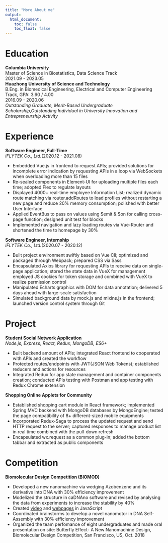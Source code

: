```yaml
---
title: "More About me"
output: 
  html_document:
    toc: false
    toc_float: false
---
```


# Education
<div style = "font-weight: bold"> Columbia University </div>
<div>Master of Science in Biostatistics, Data Science Track</div>	
<div>2021.09 - 2023.05</div>	

<div style = "font-weight: bold"> Huazhong University of Science and Technology </div>
<div>B.Eng. in Biomedical Engineering, Electrical and Computer Engineering Track, GPA: 3.60 / 4.00</div>		
<div>2016.09 - 2020.06<div>
<div style = "font-style: italic">Outstanding Graduate, Merit-Based Undergraduate Scholarship,Outstanding Individual in University Innovation and Entrepreneurship Activity</div>

# Experience
<div style = "font-weight: bold"> Software Engineer, Full-Time </div>
<span style = "font-style: italic">iFLYTEK Co., Ltd.</span>(2020.12 - 2021.08)
<ul>
<li>Embedded Vue.js in frontend to request APIs; provided solutions for incomplete error indication by requesting APIs in   a loop via WebSockets when overloading more than 15 files</li>
<li>Re-sealed components in Element-UI for uploading multiple files each time; adopted Flex to regulate layouts</li>
<li>Displayed 4000+ real-time employee Information List; realized dynamic route matching via router.addRoutes to load profiles without restarting a new page and reduce 20% memory consumption; polished with better User Interface</li>
<li>Applied EventBus to pass on values using $emit & $on for calling cross-page function; designed unit test for blocks</li>
<li>Implemented navigation and lazy loading routes via Vue-Router and shortened the time to homepage by 30% </li>
</ul>

<div style = "font-weight: bold"> Software Engineer, Internship </div>
<span style = "font-style: italic">iFLYTEK Co., Ltd.</span>(2020.07 - 2020.12)
<ul>
<li>Built project environment swiftly based on Vue Cli; optimized and packaged through Webpack; prepared CSS via Sass</li>
<li>Encapsulated Axios library for requesting APIs to receive data on single-page application; stored the state data in VueX for management employed JS cookies for token storage and combined with VueX to realize permission control</li>
<li>Manipulated Echarts graphics with DOM for data annotation; delivered 5 days ahead with large-scale satisfaction</li>
<li>Simulated background data by mock.js and mixins.js in the frontend; launched version control system through Git</li>
</ul>

# Project
<div style = "font-weight: bold"> Student Social Network Application </div>
<div style = "font-style: italic">Node.js, Express, React, Redux, MongoDB, ES6+</div>
<ul>
<li>Built backend amount of APIs; integrated React frontend to cooperated with APIs and created the workflow</li>
<li>Protected routes/endpoints with JWT(JSON Web Tokens); established reducers and actions for resources</li>
<li>Integrated Redux for app state management and container components creation; conducted APIs testing with Postman and app testing with Redux Chrome extension</li> </ul>

<div style = "font-weight: bold"> Shopping Online Applets for Community </div>
<ul>
<li>Established shopping cart module in React framework; implemented Spring MVC backend with MongoDB databases by MongoEngine; tested the page compatibility of 8+ different-sized mobile equipments</li>
<li>Incorporated Redux-Saga to process the updated request and send HTTP request to the server; captured responses to manage product list in real time combined with the pull-down refresh</li>
<li>Encapsulated wx.request as a common plug-in; added the bottom tabbar and extracted as public components</li> 
</ul>

# Competition
<div style = "font-weight: bold">Biomolecular Design Competition (BIOMOD)</div>
<ul>
<li>Developed a new nanomachine via wedging Azobenzene and its derivative into DNA with 30% efficiency improvement</li>
<li>Modelized the structure in caDNAno software and revised by analysing the data from experiments to increase the stability by 40%</li>
<li>Created [video](https://www.youtube.com/watch?v=qm15e49A770) and [webpages](https://hust-china2018.github.io/BUTTERFLY_EFFECT/) in JavaScript</li>
<li>Coordinated brainstorms to develop a novel nanomotor in DNA Self-Assembly with 30% efficiency improvement</li>
<li>Organized the team perfomance of eight undergraduates and made oral presentation on site: Butterfly Effect- A New Nanomachine Design, Biomolecular Design Competition, San Francisco, US, Oct. 2018</li>
</ul>